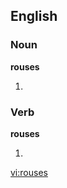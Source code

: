 ==English==

===Noun===
'''rouses'''

# {{plural of|rouse}}

===Verb===
'''rouses'''

# {{third-person singular of|[[rouse]]}}

[[vi:rouses]]